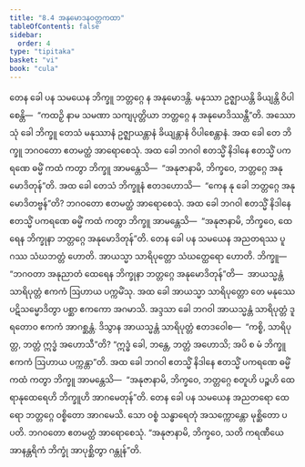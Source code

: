 ```yaml
---
title: "8.4 အနုမောဒနဝတ္တကထာ"
tableOfContents: false
sidebar:
  order: 4
type: "tipitaka"
basket: "vi"
book: "cula"
---
```



<DynamicBreadcrumb />

<Division number="362" book="cula" e="ch" v="4" p="379">

<Paragraph number="1669" book="cula">
တေန ခေါ ပန သမယေန ဘိက္ခူ ဘတ္တဂ္ဂေ န အနုမောဒန္တိ. မနုဿာ ဥဇ္ဈာယန္တိ ခိယျန္တိ ဝိပါစေန္တိ—  “ကထဉှိ နာမ သမဏာ သကျပုတ္တိယာ ဘတ္တဂ္ဂေ န အနုမောဒိဿန္တီ”တိ. အဿောသုံ ခေါ ဘိက္ခူ တေသံ မနုဿာနံ ဥဇ္ဈာယန္တာနံ ခိယျန္တာနံ ဝိပါစေန္တာနံ. အထ ခေါ တေ ဘိက္ခူ ဘဂဝတော ဧတမတ္ထံ အာရောစေသုံ. အထ ခေါ ဘဂဝါ ဧတသ္မိံ နိဒါနေ ဧတသ္မိံ ပကရဏေ ဓမ္မိံ ကထံ ကတွာ ဘိက္ခူ အာမန္တေသိ—  “အနုဇာနာမိ, ဘိက္ခဝေ, ဘတ္တဂ္ဂေ အနုမောဒိတုန်”တိ. အထ ခေါ တေသံ ဘိက္ခူနံ ဧတဒဟောသိ—  “ကေန နု ခေါ ဘတ္တဂ္ဂေ အနုမောဒိတဗ္ဗန်”တိ? ဘဂဝတော ဧတမတ္ထံ အာရောစေသုံ. အထ ခေါ ဘဂဝါ ဧတသ္မိံ နိဒါနေ ဧတသ္မိံ ပကရဏေ ဓမ္မိံ ကထံ ကတွာ ဘိက္ခူ အာမန္တေသိ—  “အနုဇာနာမိ, ဘိက္ခဝေ, ထေရေန ဘိက္ခုနာ ဘတ္တဂ္ဂေ အနုမောဒိတုန်”တိ.
</Paragraph>

<Paragraph number="1670" book="cula">
တေန ခေါ ပန သမယေန အညတရဿ ပူဂဿ သံဃဘတ္တံ ဟောတိ. အာယသ္မာ သာရိပုတ္တော သံဃတ္ထေရော ဟောတိ. ဘိက္ခူ—  “ဘဂဝတာ အနုညာတံ ထေရေန ဘိက္ခုနာ ဘတ္တဂ္ဂေ အနုမောဒိတုန်”တိ—  အာယသ္မန္တံ သာရိပုတ္တံ ဧကကံ ဩဟာယ ပက္ကမိံသု. အထ ခေါ အာယသ္မာ သာရိပုတ္တော တေ မနုဿေ ပဋိသမ္မောဒိတွာ ပစ္ဆာ ဧကကော အဂမာသိ. အဒ္ဒသာ ခေါ ဘဂဝါ အာယသ္မန္တံ သာရိပုတ္တံ ဒူရတောဝ ဧကကံ အာဂစ္ဆန္တံ. ဒိသွာန အာယသ္မန္တံ သာရိပုတ္တံ ဧတဒဝေါစ—  “ကစ္စိ, သာရိပုတ္တ, ဘတ္တံ ဣဒ္ဓံ အဟောသီ”တိ? “ဣဒ္ဓံ ခေါ, ဘန္တေ, ဘတ္တံ အဟောသိ; အပိ စ မံ ဘိက္ခူ ဧကကံ ဩဟာယ ပက္ကန္တာ”တိ. အထ ခေါ ဘဂဝါ ဧတသ္မိံ နိဒါနေ ဧတသ္မိံ ပကရဏေ ဓမ္မိံ ကထံ ကတွာ ဘိက္ခူ အာမန္တေသိ—  “အနုဇာနာမိ, ဘိက္ခဝေ, ဘတ္တဂ္ဂေ စတူဟိ ပဉ္စဟိ ထေရာနုထေရေဟိ ဘိက္ခူဟိ အာဂမေတုန်”တိ.
</Paragraph>

<Paragraph number="1671" book="cula">
တေန ခေါ ပန သမယေန အညတရော ထေရော ဘတ္တဂ္ဂေ ဝစ္စိတော အာဂမေသိ. သော ဝစ္စံ သန္ဓာရေတုံ အသက္ကောန္တော မုစ္ဆိတော ပပတိ. ဘဂဝတော ဧတမတ္ထံ အာရောစေသုံ. “အနုဇာနာမိ, ဘိက္ခဝေ, သတိ ကရဏီယေ အာနန္တရိကံ ဘိက္ခုံ အာပုစ္ဆိတွာ ဂန္တုန်”တိ.
</Paragraph>
</Division>